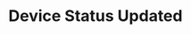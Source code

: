 ---
title: 'Device Status Updated'
description: 'This event is triggered whenever an Device status is updated in a company.'
---